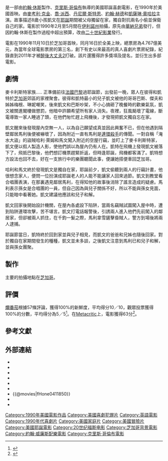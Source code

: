 {{otheruses|subject=有關美國電影|other='''小鬼當家'''其他意思|小鬼當家 (消歧義)}}
{{noteTA
|T=zh-hans:小鬼当家;zh-hk:寶貝智多星;zh-tw:小鬼當家;
|G1=Show
|G2=Movie
|1=zh-hans:小鬼当家;zh-hk:寶貝智多星;zh-tw:小鬼當家;
|2=zh-hans:麦考利·卡尔金;zh-hk:麥哥里·高堅;zh-tw:麥考利·克金;
|3=zh-hans:卡尔金;zh-hk:高堅;zh-tw:克金;
|4=zh-hans:麦考利;zh-hk:麥哥里;zh-tw:麥考利;
|5=zh-cn:小鬼当家2; zh-tw:小鬼當家2：紐約迷途; zh-hk:寶貝智多星2之玩轉紐約;
|6=zh-cn:小鬼当家3; zh-tw:小鬼當家3; zh-hk:寶貝智多星3：智擒四大癲王;
|7=zh-cn:小鬼当家4; zh-tw:小鬼當家4; zh-hk:寶貝智多星4：勇退低低B;
}}
{{Infobox Film
| name = 小鬼當家
| original_name = ''Home Alone''
| image = Home alone movie.jpg
| caption = 
| director = [[克里斯·哥伦布|克里斯·哥伦布]]
| producer = [[尊·曉治|尊·曉治]]
| writer = 尊·曉治
| starring = [[麥考利·克金|麥考利·克金]]<br />[[喬·佩西|喬·佩西]]<br />[[丹尼爾·斯特恩|丹尼爾·斯特恩]]<br />[[約翰·赫德|約翰·赫德]]<br />[[凯瑟琳·奥哈拉|凯瑟琳·奥哈拉]]
| music = [[約翰·威廉斯|約翰·威廉斯]]
| cinematography = {{le|朱利奧·馬卡特|Julio Macat}}
| editing = [[拉加·高斯内尔|拉加·高斯内尔]]
| distributor = [[二十世紀福斯|二十世紀福斯]]
| released = 1990年11月16日
| runtime = 103 分鐘
| language = [[英語|英語]]
| country = {{USA}} 
| budget = 1800萬[[美元|美元]]<ref name="BOM">{{cite web|url=https://www.boxofficemojo.com/title/tt0099785/|title=''Home Alone''|publisher=[[Box_Office_Mojo|Box Office Mojo]]|accessdate=1990-11-16|archive-date=2020-02-11|archive-url=https://web.archive.org/web/20200211151647/https://www.boxofficemojo.com/release/rl3629745665/weekend/|dead-url=no}}</ref>
| gross  = 4.767億美元<ref name="BOM"/>
| preceded_by = 
| followed_by = 《[[小鬼當家2|小鬼當家2紐約迷途]]》
| amg_id = 1:22858
| imdb_id = 0099785
| cn_name = 小鬼当家
| hk_name = 寶貝智多星
| tw_name = 小鬼當家.....
}}

{{作品名稱|name=''Home Alone''|hk=寶貝智多星|tw=小鬼當家|equiv-cn=tw}}是一部由[[約翰·休斯|約翰·休斯]]製作、[[克里斯·哥倫布|克里斯·哥倫布]]執導的美國耶誕喜劇電影，在1990年於美國首映。由[[麥考利·克金|麥考利·克金]]、[[喬·派西|喬·派西]]、[[丹尼爾·斯特恩|丹尼爾·斯特恩]]、[[約翰·赫德|約翰·赫德]]和[[凱薩琳·奧哈拉|凱薩琳·奧哈拉]]主演。故事描述8歲小孩凱文在[[耶誕|耶誕]]期間被父母獨留在家，獨自對抗兩名小偷並保衛自己的家。電影於1990年2月至5月間在[[伊利諾州|伊利諾州]]拍攝，原先由[[華納兄弟|華納兄弟]]發行，但因約翰·休斯在製作過程中超出預算，改由[[二十世紀影業|二十世紀影業]]發行。

電影在1990年11月10日於芝加哥首映，同月16日於全美上映，總票房為4.767億美元，為當年全球電影票房的第三名，創下有史以來最高的真人喜劇片票房紀錄，紀錄直到2011年才被[[醉後大丈夫2|醉後大丈夫2]]打破。該片還獲得許多獎項及提名，並衍生出多部電影。

== 劇情 ==
麥卡利斯特家族.....
正準備前往[[法國|法國]][[巴黎|巴黎]]過耶誕節，出發前一晚，眾人在彼得和凱特於[[芝加哥|芝加哥]]郊區的家裡聚會。彼得和凱特最小的兒子凱文被他的哥哥巴斯、傑夫和姊姊梅根、琳妮嘲笑，後來凱文和巴斯吵架，不小心搞砸了晚餐時的歡樂氣氛，凱文被關進閣樓做懲罰，他暗中許願希望所有家人消失。夜裡，狂風颳壞了電線，斷電導致一家人睡過了頭，在他們匆忙趕上飛機後，才發現把凱文獨自忘在家。

凱文醒來後發現屋內空無一人，以為自己願望成真並因此興奮不已，但在他遇到隔壁鄰居馬利後便被嚇壞了，因為附近一直有馬利是[[連環殺手|連環殺手]]的傳聞。一對自稱「淹水大盜」的盜賊哈利·萊姆和馬文闖入附近的空屋行竊，並盯上了麥卡利斯特家，凱文便以假人製造人影，使他們誤以為屋內仍有人在。凱特在飛機上發現凱文被落下了，飛抵巴黎後，他們想訂機票趕緊折返，但時逢耶誕，飛機都客滿了。凱特想方設法也回不去，好在一支旅行中的樂團聽聞此事，便讓她搭便車回芝加哥。

哈利和馬文終於發現凱文是獨自在家，耶誕前夕，凱文偷聽到兩人的行竊計畫，他很想念家人，便問一位扮演成耶誕老人的人能不能讓家人回來過節。凱文到教堂看合唱團表演，在那裏遇見鄰居馬利，在得知他的故事後消除了謠言造成的疑慮。馬利表示孫女是合唱團的一員，但自己因為與兒子關係不好，所以不能與孫女見面，只能暗中看著她。凱文建議他應該和兒子和解。

凱文回家後開始設計機關，在屋內各處設下陷阱，當兩名竊賊試圖闖入屋中時，遭到陷阱連環攻擊，苦不堪言。凱文打電話報警後，引誘兩人進入他們先前闖入的鄰居家，但卻被兩人抓住，在千鈞一髮之際，馬利拿雪鏟擊昏賊人，警方到場後將兩人逮捕。

耶誕節當日，凱特終於回到家並與兒子相見，而凱文的爸爸和兄姊也隨後回家。對於獨自在家期間發生的種種，凱文並未多談，之後凱文注意到馬利已和兒子和解，並與孫女團聚。

== 製作 ==
主要的拍攝地點在[[芝加哥|芝加哥]]。
== 評價 ==
[[爛番茄|爛番茄]]根據57條評論，獲得100%的新鮮度，平均得分10／10，觀眾投票獲得100%的分數，平均得分為5／5<ref>{{cite web|url=https://www.rottentomatoes.com/m/home_alone|title=Home Alone|website=[[爛番茄|Rotten Tomatoes]]|accessdate=1990-11-16|archive-date=2019-07-12|archive-url=https://web.archive.org/web/20190712222710/http://www.rottentomatoes.com/m/home_alone/|dead-url=no}}</ref>。在[[Metacritic|Metacritic]]上，電影獲得63分<ref>{{cite web|url=https://www.metacritic.com/movie/home-alone|title=Home Alone|website=[[Metacritic|Metacritic]]|accessdate=1990-11-16|archive-date=2012-10-24|archive-url=https://web.archive.org/web/20121024082646/http://www.metacritic.com/movie/home-alone|dead-url=no}}</ref>。

==參考文獻==
{{reflist}}

== 外部連結 ==
* {{imdb title|0099785}}
* {{tcmdb title|36532}}
* {{Amg movie|22858}}
* {{rotten-tomatoes|home_alone}}
* {{mojo title|homealone}}
* {{metacritic film|home-alone}}
* {{@movies|fHone0411850}}
* {{douban|1293088}}
* {{Mtime|13468}}

{{小鬼當家}}
{{克里斯·哥倫布}}
{{DEFAULTSORT:Home Alone}}
[[Category:1990年美國電影作品|Category:1990年美國電影作品]]
[[Category:美國喜劇犯罪片|Category:美國喜劇犯罪片]]
[[Category:英語電影|Category:英語電影]]
[[Category:1990年代喜劇片|Category:1990年代喜劇片]]
[[Category:美國家庭片|Category:美國家庭片]]
[[Category:美國冒險片|Category:美國冒險片]]
[[Category:美國耶誕電影|Category:美國耶誕電影]]
[[Category:20世纪福斯电影|Category:20世纪福斯电影]]
[[Category:芝加哥背景電影|Category:芝加哥背景電影]]
[[Category:約翰·威廉斯配樂電影|Category:約翰·威廉斯配樂電影]]
[[Category:克里斯·哥倫布電影|Category:克里斯·哥倫布電影]]